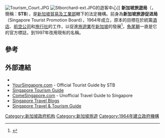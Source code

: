 {{Infobox Government agency
|agency_name     = Singapore Tourism Board <br> Lembaga Pelancongan Singapura<br>新加坡旅游局<br>சிங்கப்பூர் சுற்றுலா வாரியம்
|abbreviation    = STB
|logo            = Singapore Tourism Board text logo.svg
|logo_width      = 
|logo_caption    = 
|formed          =
|preceding1      =
|dissolved       =
|superseding     =
|jurisdiction    = {{SGP}}
|employees       =
|budget          =
|headquarters    = 
|chief1_name     = [[周俊成|周俊成]]
|chief1_position = 主席
|chief2_name     = Lionel Yeo
|chief2_position = 首席運營官<ref>{{Cite news | title = STB to get new chief | publisher = Channel News Asia | date = 7 May 2012 | url = http://www.channelnewsasia.com/stories/singaporelocalnews/view/1199724/1/.html | accessdate = 7 May 2012 | archive-url = https://web.archive.org/web/20130312151603/http://www.channelnewsasia.com/stories/singaporelocalnews/view/1199724/1/.html | archive-date = 2013-03-12 | dead-url = no }}</ref>
|chief3_name     = 
|chief3_position =  
|parent_agency   = [[新加坡貿易及工業部|新加坡貿易及工業部]]
|child1_agency   =
|website         = {{Url|https://app.stb.gov.sg/asp/index.asp}}
|footnotes       =
}}
[[Image:Tourism_Court.JPG|thumb]]
[[Image:Stborchard-ext.JPG|thumb]]的遊客中心]]
'''新加坡旅遊局'''（{{lang-en|'''Singapore Tourism Board'''}}，簡稱：'''STB'''），是[[新加坡貿易及工業部|新加坡貿易及工業部]]轄下的法定機構。前身為'''新加坡旅游促进局'''（Singapore Tourist Promotion Board），1964年成立，原本的目標在於統籌[[酒店|酒店]]、[[航空公司|航空公司]]和[[旅行社|旅行社]]的工作，以促進[[旅遊業|旅遊業]]在[[新加坡|新加坡]]的發展<ref>{{cite web|title=A new breed of MICE|url=http://www.ttgmice.com/article/a-new-breed-of-mice/|publisher=TTGmice|accessdate=1 May 2012|deadurl=yes|archiveurl=https://web.archive.org/web/20160303231340/http://www.ttgmice.com/article/a-new-breed-of-mice/|archivedate=2016年3月3日}}</ref>，[[魚尾獅|魚尾獅]]一直是它的官方標誌，到1997年改用現有的名稱。

==參考==
{{reflist}}

==外部連結==
* {{Official|https://app.stb.gov.sg/asp/index.asp}}
* [http://www.yoursingapore.com/ YourSingapore.com] {{Wayback|url=http://www.yoursingapore.com/ |date=20120403155325 }} - Official Tourist Guide by STB
* [http://www.visitors.sg/ Singapore Tourism Guide] {{Wayback|url=http://www.visitors.sg/ |date=20110207202002 }}
* [http://comesingapore.com/ ComeSingapore.com] {{Wayback|url=http://comesingapore.com/ |date=20110705051816 }} - Unofficial Travel Guide to Singapore
* [https://web.archive.org/web/20140407181944/http://www.travelogx.com/singapore Singapore Travel Blogs]
* [http://www.saex.com.sg/ Singapore Travel & Tourism Guide] {{Wayback|url=http://www.saex.com.sg/ |date=20210115220158 }}

{{新加坡政府}}
{{新加坡旅遊景點|state=expanded}}

[[Category:新加坡政府机构|Category:新加坡政府机构]]
[[Category:新加坡旅遊|Category:新加坡旅遊]]
[[Category:1964年建立政府機構|Category:1964年建立政府機構]]